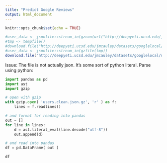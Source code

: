 ```yaml
---
title: "Predict Google Reviews"
output: html_document
---
```


```r
knitr::opts_chunk$set(echo = TRUE)
```

```r
#user_data <- jsonlite::stream_in(gzcon(url("http://deepyeti.ucsd.edu/jmcauley/datasets/googlelocal/users.clean.json.gz")))
#tmp <- tempfile()
#download.file("http://deepyeti.ucsd.edu/jmcauley/datasets/googlelocal/users.clean.json.gz", tmp)
#user_data <- jsonlite::stream_in(gzfile(tmp))
download.file("http://deepyeti.ucsd.edu/jmcauley/datasets/googlelocal/users.clean.json.gz", "users.clean.json.gz")
```

Issue: The file is not actually json. It's some sort of python literal. Parse using python:

```python
import pandas as pd
import ast
import gzip

# open with gzip
with gzip.open( 'users.clean.json.gz', 'r' ) as f:
    lines = f.readlines()

# and format for reading into pandas
out = []
for line in lines:
    d = ast.literal_eval(line.decode("utf-8"))
    out.append(d)

# and read into pandas
df = pd.DataFrame( out )

df
```



